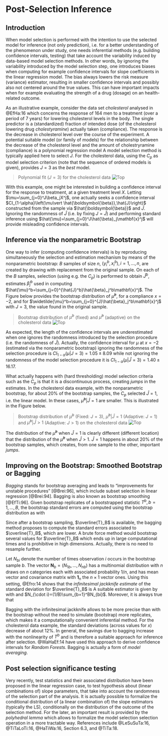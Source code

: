 # Post-Selection Inference

## Introduction

When model selection is performed with the intention to use the selected model for inference (not only prediction), i.e. for a better understanding of the phenomenon under study, one needs inferential methods (e.g. building confidence intervals, testing) that take account the variability induced by data-based
model selection methods. In other words, by ignoring the variability introduced by the model selection step, one introduces biases when computing for example confidence intervals for slope coefficients  in the linear regression model. The bias always lowers the risk measure (variance) estimator, resulting in smaller confidence intervals and possibly also not centered around the true values. This can have important impacts when for example evaluating the strength of a drug (dosage) on an health-related outcome.

As an illustrative example, consider the data set *cholesterol* analysed in @EfHa:16 which concerns the response of 164 men to a treatment (over a period of 7 years) for lowering cholesterol levels in the body. The single predictor is a (standardized) fraction of intended dose (of the cholesterol lowering drug *cholestyramine*) actually taken (compliance). The response is the decrease in cholesterol
level over the course of the experiment. A potential suitable model (or family of models) for the relationship between the decrease of the cholesterol level and the amount of cholestryramine (compliance) is a polynomial regression model 
\begin{equation}
\boldsymbol{Y}=\sum_{j=0}^J\beta_jX^j+\boldsymbol{\varepsilon}=\beta_0+ \beta_1X+\beta_2X^2+\ldots +\beta_JX^J+\boldsymbol{\varepsilon}
\end{equation}
A model selection method is typically applied here to select $J$. For the cholesterol data, using the $C_p$ as model selection criterion (note that the sequence of ordered models is given), provides $J=3$ as the *best* model. 

> Polynomial fit ($J=3$) for the cholesterol data
![Top](Figures/Rplot_cholesterol_20_1.png) 


With this example, one might be interested in building a confidence interval for the response to treatment, at a given treatment level $X$. Letting $\mu=\sum_{j=0}^J\beta_jX^j$, one actually seeks a confidence interval $CI_{1-\alpha}\left(\mu\vert \hat{\boldsymbol{\beta}},\hat{J}\right)$ constructed from the sample via $\hat{\boldsymbol{\beta}}$ and $\hat{J}$. Ignoring the randomness of $\hat{J}$ (i.e. by fixing $J=\hat{J}$) and performing standard inference using $\hat{\mu}=\sum_{j=0}^J\hat{\beta}_j\mathbf{x}^j$ will provide misleading confidence intervals. 


## Inference via the nonparametric Bootstrap
 
One way to infer (computing confidence intervals) is by reproducing simultaneously the selection and estimation mechanism by means of the nonparametric bootstrap: $B$ samples of size $n$, $\left(y_i^b,x_i^b\right), i=1,\ldots,n$, are created by drawing with replacement from the original sample. On each of the $B$ samples, selection (using e.g. the $C_p$) is performed to obtain $\hat{J}^b$, estimates $\hat{\beta}_j^b$ used in computing $\hat{\mu}^b=\sum_{j=0}^{\hat{J}^b}\hat{\beta}_j^b\mathbf{x}^j$. The Figure below provides the bootstrap distribution of $\hat{\mu}^b$, for a compliance $x=-2$, and for $\widetilde{\mu}^b=\sum_{j=0}^{J}\hat{\beta}_j^b\mathbf{x}^j$ with $J=3$, the value found in the original sample.


> Bootstrap distribution of $\tilde{\mu}^b$ (fixed) and $\hat{\mu}^b$ (adaptive) on the cholesterol data
![Top](Figures/Rplot_cholesterol_20_4.png) 

As expected, the length of the confidence intervals are underestimated when one ignores the randomness introduced by the selection procedure (i.e. the randomness of $\hat{J}$). Actually, the confidence interval for $\mu$ at $x=-2$ (estimated via the nonparametric bootstrap) ignoring the randomness of the selection procedure is  $CI_{1-\alpha}\left(\mu\vert J=3\right)=1.05 \pm 8.09$ while not ignoring the randomness of the model selection procedure it is  $CI_{1-\alpha}\left(\mu\vert \hat{J}=3\right)=1.40 \pm 16.17$.

What actually happens with (hard thresholding) model selection criteria such as the $C_p$ is that it is a discontinuous process, creating *jumps* in the estimates. In the cholesterol data example, with the nonparametric bootstrap, for about $20$\% of the bootstrap samples, the $C_p$ selected $\hat{J}=1$, i.e. the linear model. In these cases, $\hat{\mu}^b\vert \hat{J}=1$ are smaller. This is illustrated in the Figure below.


> Bootstrap distribution of $\tilde{\mu}^b$ (Fixed: $J=3$), $\hat{\mu}^b\vert \hat{J}=1$ (Adaptive: $J=1$) and $\hat{\mu}^b\vert \hat{J}>1$ (Adaptive: $J>1$) on the cholesterol data
![Top](Figures/Rplot_cholesterol_20_6.png) 


The distribution of the $\hat{\mu}^b$ when $\hat{J}=1$ is clearly different (different location) that the distribution of the $\hat{\mu}^b$ when $\hat{J}>1$. $\hat{J}=1$ happens in about 20\% of the bootstrap samples, which creates, from one sample to the other, important *jumps*. 


## Improving on the Bootstrap: Smoothed Bootstrap or Bagging

*Bagging* stands for bootstrap averaging and leads to "improvements for unstable procedures" [@Brei:96], which include subset selection in linear regression [@Brei:94]. Bagging is also known as bootstrap smoothing [@EfTi:96]. Given bootstrap replicates of a bootstrapped statistic $T^b, b=1,\ldots,B$, the bootstrap standard errors are computed using the bootstrap distribution as 
\begin{equation}
\widehat{\mbox{sd}}_B=\sqrt{\frac{1}{B-1}\sum_{b=1}^B\left(T^b-\overline{T}_B\right)^2}
\end{equation}
with
\begin{equation}
\overline{T}_B = \frac{1}{B}\sum_{b=1}^BT^b
\end{equation}

Since after a bootstrap sampling, $\overline{T}_B$ is available, the bagging method proposes to compute the standard errors associated to $\overline{T}_B$, which are lower. A brute force method would bootstrap several values for  $\overline{T}_B$ which ends up in large computational times and is prohibitive in high dimensions. Actually, there is no need to resample further.

Let $N_{bi}$ denote the number of times observation $i$ occurs in the bootstrap sample $b$. The vector $\mathbf{N}_b=\left(N_{1b},\ldots,N_{nb}\right)$ has a multinomial distribution  with $n$ draws on $n$ categories each with associated probability $1/n$, and has mean vector and covariance matrix
\begin{equation}
\mathbf{N}_b \sim \mbox{Mult}\left(\boldsymbol{1}_n, \mathbf{I}_n-\frac{1}{n}\boldsymbol{1}_n\boldsymbol{1}_n\right)
\end{equation}
with $\boldsymbol{1}_n$ the $n\times 1$ vector ones. Using this setting, @Efro:14 shows that the *infinitesimal jackknife estimate* of the standard deviation for $\overline{T}_B$ is
\begin{equation}
\sqrt{\sum_{i=1}^n\mbox{cov}^2\left(N_{bi},T^b\right)}
\end{equation}
A suitable estimator is given by
\begin{equation}
\widetilde{\mbox{sd}}_B=\sqrt{\sum_{i=1}^n\widehat{\mbox{cov}}^2\left(N_{bi},T^b\right)}
\end{equation}
with
\begin{equation}
\widehat{\mbox{cov}}^2\left(N_{bi},T^b\right)=\frac{1}{B}\sum_{b=1}^B\left(N_{bi}-N_{\cdot i}\right)\left(T^b-\overline{T}_B\right)
\end{equation}
and $N_{\cdot i}=(1/B)\sum_{b=1}^BN_{bi}$. Moreover, it is always true that
\begin{equation}
\frac{\widetilde{\mbox{sd}}_B}{\widehat{\mbox{sd}}_B}\leq 1
\end{equation}

Bagging with the infinitesimal jackknife allows to be more precise than with the bootstrap without the need to simulate (bootstrap) more replicates, which makes it a computationally convenient inferential method. For the cholesterol data example, the standard deviations (across values for $x$) decrease of about 12\%. In general, the savings due to bagging increase with the nonlinearity of $T^b$ and is therefore a suitable approach for inference after selection. @WaHaEf:14 have used this approach to derive confidence intervals for *Random Forests*. Bagging is actually a form of *model averaging*.

## Post selection significance testing 

Very recently, test statistics and their associated distribution have been proposed in the linear regression case, to test hypothesis about (linear combinations of) slope parameters, that take into account the randomness of the selection part of the analysis. It is actually possible to formalize the conditional distribution of (a linear combination of) the slope estimators (typically the LS), conditionally on the distribution of the outcome of the selection method. For the later, an important result is provided by the *polyhedral lemma* which allows to formalize the model selection selection operation in a more tractable way.  References include @LeSuSuTa:16, @TiTaLoTi:16, @HaTiWa:16, Section 6.3, and @TiTa:18.